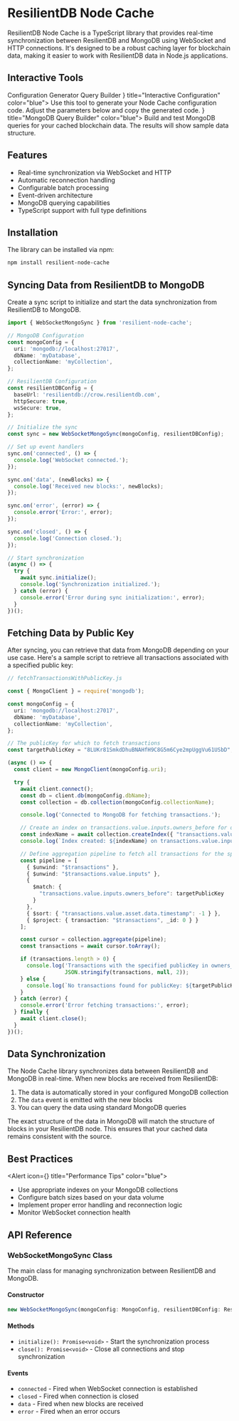 <!--
Licensed to the Apache Software Foundation (ASF) under one
or more contributor license agreements.  See the NOTICE file
distributed with this work for additional information
regarding copyright ownership.  The ASF licenses this file
to you under the Apache License, Version 2.0 (the
"License"); you may not use this file except in compliance
with the License.  You may obtain a copy of the License at

  http://www.apache.org/licenses/LICENSE-2.0

Unless required by applicable law or agreed to in writing,
software distributed under the License is distributed on an
"AS IS" BASIS, WITHOUT WARRANTIES OR CONDITIONS OF ANY
KIND, either express or implied.  See the License for the
specific language governing permissions and limitations
under the License.
-->


# ResilientDB Node Cache

ResilientDB Node Cache is a TypeScript library that provides real-time synchronization between ResilientDB and MongoDB using WebSocket and HTTP connections. It's designed to be a robust caching layer for blockchain data, making it easier to work with ResilientDB data in Node.js applications.

## Interactive Tools

<Tabs defaultValue="config">
  <TabsList>
    <TabsTab value="config">Configuration Generator</TabsTab>
    <TabsTab value="query">Query Builder</TabsTab>
  </TabsList>

  <TabsPanel value="config">
    <Box my="md">
      <Alert icon={<IconInfoCircle size={16} />} title="Interactive Configuration" color="blue">
        Use this tool to generate your Node Cache configuration code. Adjust the parameters below and copy the generated code.
      </Alert>
      <NodeConfigGenerator />
    </Box>
  </TabsPanel>

  <TabsPanel value="query">
    <Box my="md">
      <Alert icon={<IconInfoCircle size={16} />} title="MongoDB Query Builder" color="blue">
        Build and test MongoDB queries for your cached blockchain data. The results will show sample data structure.
      </Alert>
      <NodeQueryBuilder />
    </Box>
  </TabsPanel>
</Tabs>

## Features

- Real-time synchronization via WebSocket and HTTP
- Automatic reconnection handling
- Configurable batch processing
- Event-driven architecture
- MongoDB querying capabilities
- TypeScript support with full type definitions

## Installation

The library can be installed via npm:

```bash
npm install resilient-node-cache
```

## Syncing Data from ResilientDB to MongoDB

Create a sync script to initialize and start the data synchronization from ResilientDB to MongoDB.

```typescript
import { WebSocketMongoSync } from 'resilient-node-cache';

// MongoDB Configuration
const mongoConfig = {
  uri: 'mongodb://localhost:27017',
  dbName: 'myDatabase',
  collectionName: 'myCollection',
};

// ResilientDB Configuration
const resilientDBConfig = {
  baseUrl: 'resilientdb://crow.resilientdb.com',
  httpSecure: true,
  wsSecure: true,
};

// Initialize the sync
const sync = new WebSocketMongoSync(mongoConfig, resilientDBConfig);

// Set up event handlers
sync.on('connected', () => {
  console.log('WebSocket connected.');
});

sync.on('data', (newBlocks) => {
  console.log('Received new blocks:', newBlocks);
});

sync.on('error', (error) => {
  console.error('Error:', error);
});

sync.on('closed', () => {
  console.log('Connection closed.');
});

// Start synchronization
(async () => {
  try {
    await sync.initialize();
    console.log('Synchronization initialized.');
  } catch (error) {
    console.error('Error during sync initialization:', error);
  }
})();
```

## Fetching Data by Public Key

After syncing, you can retrieve that data from MongoDB depending on your use case. Here's a sample script to retrieve all transactions associated with a specified public key:

```typescript
// fetchTransactionsWithPublicKey.js

const { MongoClient } = require('mongodb');

const mongoConfig = {
  uri: 'mongodb://localhost:27017',
  dbName: 'myDatabase',
  collectionName: 'myCollection',
};

// The publicKey for which to fetch transactions
const targetPublicKey = "8LUKr81SmkdDhuBNAHfH9C8G5m6Cye2mpUggVu61USbD";

(async () => {
  const client = new MongoClient(mongoConfig.uri);

  try {
    await client.connect();
    const db = client.db(mongoConfig.dbName);
    const collection = db.collection(mongoConfig.collectionName);

    console.log('Connected to MongoDB for fetching transactions.');

    // Create an index on transactions.value.inputs.owners_before for optimized querying
    const indexName = await collection.createIndex({ "transactions.value.inputs.owners_before": 1 });
    console.log(`Index created: ${indexName} on transactions.value.inputs.owners_before`);

    // Define aggregation pipeline to fetch all transactions for the specified publicKey in owners_before
    const pipeline = [
      { $unwind: "$transactions" },
      { $unwind: "$transactions.value.inputs" },
      { 
        $match: { 
          "transactions.value.inputs.owners_before": targetPublicKey 
        }
      },
      { $sort: { "transactions.value.asset.data.timestamp": -1 } },
      { $project: { transaction: "$transactions", _id: 0 } }
    ];

    const cursor = collection.aggregate(pipeline);
    const transactions = await cursor.toArray();

    if (transactions.length > 0) {
      console.log('Transactions with the specified publicKey in owners_before:', 
                  JSON.stringify(transactions, null, 2));
    } else {
      console.log(`No transactions found for publicKey: ${targetPublicKey}`);
    }
  } catch (error) {
    console.error('Error fetching transactions:', error);
  } finally {
    await client.close();
  }
})();
```

## Data Synchronization

The Node Cache library synchronizes data between ResilientDB and MongoDB in real-time. When new blocks are received from ResilientDB:

1. The data is automatically stored in your configured MongoDB collection
2. The `data` event is emitted with the new blocks
3. You can query the data using standard MongoDB queries

The exact structure of the data in MongoDB will match the structure of blocks in your ResilientDB node. This ensures that your cached data remains consistent with the source.

## Best Practices

<Alert icon={<IconInfoCircle size={16} />} title="Performance Tips" color="blue">
  - Use appropriate indexes on your MongoDB collections
  - Configure batch sizes based on your data volume
  - Implement proper error handling and reconnection logic
  - Monitor WebSocket connection health
</Alert>

## API Reference

### WebSocketMongoSync Class

The main class for managing synchronization between ResilientDB and MongoDB.

#### Constructor
```typescript
new WebSocketMongoSync(mongoConfig: MongoConfig, resilientDBConfig: ResilientDBConfig)
```

#### Methods
- `initialize(): Promise<void>` - Start the synchronization process
- `close(): Promise<void>` - Close all connections and stop synchronization

#### Events
- `connected` - Fired when WebSocket connection is established
- `closed` - Fired when connection is closed
- `data` - Fired when new blocks are received
- `error` - Fired when an error occurs

<Space h="xl" />
<Divider my="xl" label="Community Feedback" labelPosition="center" />

<Box mb="xl">
  <CommentSection
    pageTitle="Python Cache Documentation"
    pageUrl={typeof window !== 'undefined' ? window.location.href : ''}
    repoOwner="apache"
    repoName="incubator-resilientdb-resilient-python-cache"
    labels={['user-feedback', 'documentation', 'python-cache']}
    title="Questions or Feedback about the Python Cache?"
  />
</Box> 